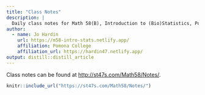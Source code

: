 ```yaml
---
title: "Class Notes"
description: |
  Daily class notes for Math 58(B), Introduction to (Bio)Statistics, Pomona College
author:
  - name: Jo Hardin 
    url: https://m58-intro-stats.netlify.app/
    affiliation: Pomona College
    affiliation_url: https://hardin47.netlify.app/
output: distill::distill_article
---
```



Class notes can be found at <a href="http://st47s.com/Math58/Notes/" target="_blank">http://st47s.com/Math58/Notes/</a>.

<p>   </p>

```r
knitr::include_url("https://st47s.com/Math58/Notes/")
```




